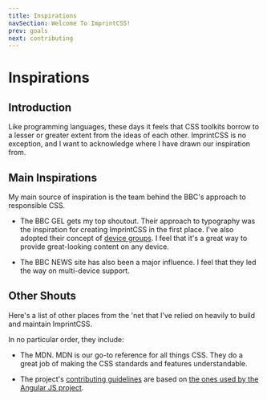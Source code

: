 ```yaml
---
title: Inspirations
navSection: Welcome To ImprintCSS!
prev: goals
next: contributing
---
```

# Inspirations

## Introduction

Like programming languages, these days it feels that CSS toolkits borrow to a lesser or greater extent from the ideas of each other. ImprintCSS is no exception, and I want to acknowledge where I have drawn our inspiration from.

## Main Inspirations

<p className="p--leader">My main source of inspiration is the team behind the BBC's approach to responsible CSS.</p>

* The BBC GEL gets my top shoutout. Their approach to typography was the inspiration for creating ImprintCSS in the first place. I've also adopted their concept of [device groups](concepts/device-groups.html). I feel that it's a great way to provide great-looking content on any device.

* The BBC NEWS site has also been a major influence. I feel that they led the way on multi-device support.

## Other Shouts

<p className="p--leader">Here's a list of other places from the 'net that I've relied on heavily to build and maintain ImprintCSS.</p>

In no particular order, they include:

* The MDN. MDN is our go-to reference for all things CSS. They do a great job of making the CSS standards and features understandable.

* The project's [contributing guidelines](../contributing) are based on [the ones used by the Angular JS project](https://github.com/angular/angular.js/blob/master/CONTRIBUTING.md).
